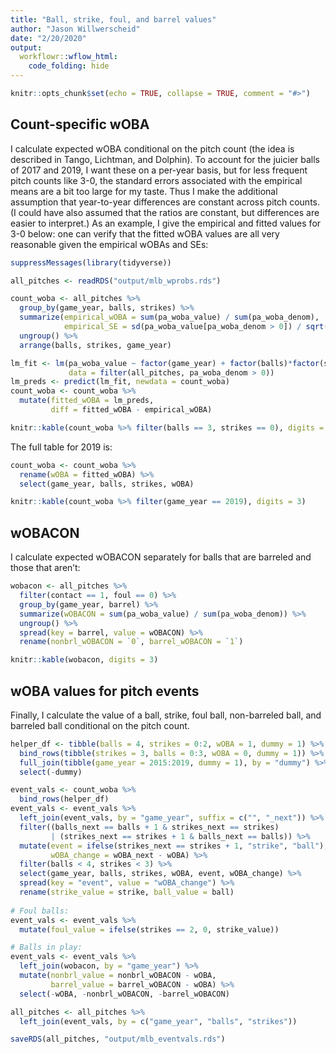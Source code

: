 ```yaml
---
title: "Ball, strike, foul, and barrel values"
author: "Jason Willwerscheid"
date: "2/20/2020"
output:
  workflowr::wflow_html:
    code_folding: hide
---
```


```r
knitr::opts_chunk$set(echo = TRUE, collapse = TRUE, comment = "#>")
```

## Count-specific wOBA

I calculate expected wOBA conditional on the pitch count (the idea is described in Tango, Lichtman, and Dolphin). To account for the juicier balls of 2017 and 2019, I want these on a per-year basis, but for less frequent pitch counts like 3-0, the standard errors associated with the empirical means are a bit too large for my taste. Thus I make the additional assumption that year-to-year differences are constant across pitch counts. (I could have also assumed that the ratios are constant, but differences are easier to interpret.) As an example, I give the empirical and fitted values for 3-0 below: one can verify that the fitted wOBA values are all very reasonable given the empirical wOBAs and SEs:

```r
suppressMessages(library(tidyverse))

all_pitches <- readRDS("output/mlb_wprobs.rds")

count_woba <- all_pitches %>%
  group_by(game_year, balls, strikes) %>%
  summarize(empirical_wOBA = sum(pa_woba_value) / sum(pa_woba_denom),
            empirical_SE = sd(pa_woba_value[pa_woba_denom > 0]) / sqrt(sum(pa_woba_denom))) %>%
  ungroup() %>%
  arrange(balls, strikes, game_year)

lm_fit <- lm(pa_woba_value ~ factor(game_year) + factor(balls)*factor(strikes), 
             data = filter(all_pitches, pa_woba_denom > 0))
lm_preds <- predict(lm_fit, newdata = count_woba)
count_woba <- count_woba %>%
  mutate(fitted_wOBA = lm_preds, 
         diff = fitted_wOBA - empirical_wOBA)

knitr::kable(count_woba %>% filter(balls == 3, strikes == 0), digits = 3)
```

The full table for 2019 is:
```r
count_woba <- count_woba %>%
  rename(wOBA = fitted_wOBA) %>%
  select(game_year, balls, strikes, wOBA)

knitr::kable(count_woba %>% filter(game_year == 2019), digits = 3)  
```

## wOBACON

I calculate expected wOBACON separately for balls that are barreled and those that aren't:

```r
wobacon <- all_pitches %>%
  filter(contact == 1, foul == 0) %>%
  group_by(game_year, barrel) %>%
  summarize(wOBACON = sum(pa_woba_value) / sum(pa_woba_denom)) %>%
  ungroup() %>%
  spread(key = barrel, value = wOBACON) %>%
  rename(nonbrl_wOBACON = `0`, barrel_wOBACON = `1`)

knitr::kable(wobacon, digits = 3)
```

## wOBA values for pitch events

Finally, I calculate the value of a ball, strike, foul ball, non-barreled ball, and barreled ball conditional on the pitch count. 

```r
helper_df <- tibble(balls = 4, strikes = 0:2, wOBA = 1, dummy = 1) %>%
  bind_rows(tibble(strikes = 3, balls = 0:3, wOBA = 0, dummy = 1)) %>%
  full_join(tibble(game_year = 2015:2019, dummy = 1), by = "dummy") %>%
  select(-dummy)

event_vals <- count_woba %>%
  bind_rows(helper_df) 
event_vals <- event_vals %>%
  left_join(event_vals, by = "game_year", suffix = c("", "_next")) %>%
  filter((balls_next == balls + 1 & strikes_next == strikes)
         | (strikes_next == strikes + 1 & balls_next == balls)) %>%
  mutate(event = ifelse(strikes_next == strikes + 1, "strike", "ball"), 
         wOBA_change = wOBA_next - wOBA) %>%
  filter(balls < 4, strikes < 3) %>%
  select(game_year, balls, strikes, wOBA, event, wOBA_change) %>%
  spread(key = "event", value = "wOBA_change") %>%
  rename(strike_value = strike, ball_value = ball)
  
# Foul balls:
event_vals <- event_vals %>%
  mutate(foul_value = ifelse(strikes == 2, 0, strike_value))

# Balls in play:
event_vals <- event_vals %>%
  left_join(wobacon, by = "game_year") %>%
  mutate(nonbrl_value = nonbrl_wOBACON - wOBA,
         barrel_value = barrel_wOBACON - wOBA) %>%
  select(-wOBA, -nonbrl_wOBACON, -barrel_wOBACON)

all_pitches <- all_pitches %>%
  left_join(event_vals, by = c("game_year", "balls", "strikes"))
```



```r
saveRDS(all_pitches, "output/mlb_eventvals.rds")
```